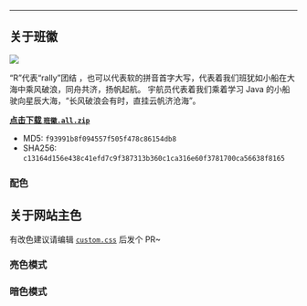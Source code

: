 ---------


## 关于班徽

![](/img/班徽.svg)

“R”代表“rally”团结 ，也可以代表软的拼音首字大写，代表着我们班犹如小船在大海中乘风破浪，同舟共济，扬帆起航。
宇航员代表着我们乘着学习 Java 的小船驶向星辰大海，“长风破浪会有时，直挂云帆济沧海”。

**[点击下载 `班徽.all.zip`](/file/班徽.all.zip)**

- MD5: `f93991b8f094557f505f478c86154db8`
- SHA256: `c13164d156e438c41efd7c9f387313b360c1ca316e60f3781700ca56638f8165`

### 配色

<Color value="#00b1ff" />
<Color value="#0040bf" />
<Color value="#ffff00" />
<Color value="#aaaaaa" />

## 关于网站主色

有改色建议请编辑 [`custom.css`](https://github.com/Yue-plus/JVTC.Yue.Zone/blob/main/src/css/custom.css)
后发个 PR~

### 亮色模式

<Color value="#000c25" />
<Color value="#001d59" />
<Color value="#002e8c" />
<Color value="#0040bf" />
<Color value="#004ce5" />
<Color value="#0043ff" />
<Color value="#0032ff" />

### 暗色模式

<Color value="#002231" />
<Color value="#004665" />
<Color value="#006a99" />
<Color value="#008ecc" />
<Color value="#00a8f2" />
<Color value="#00a0ff" />
<Color value="#008fff" />